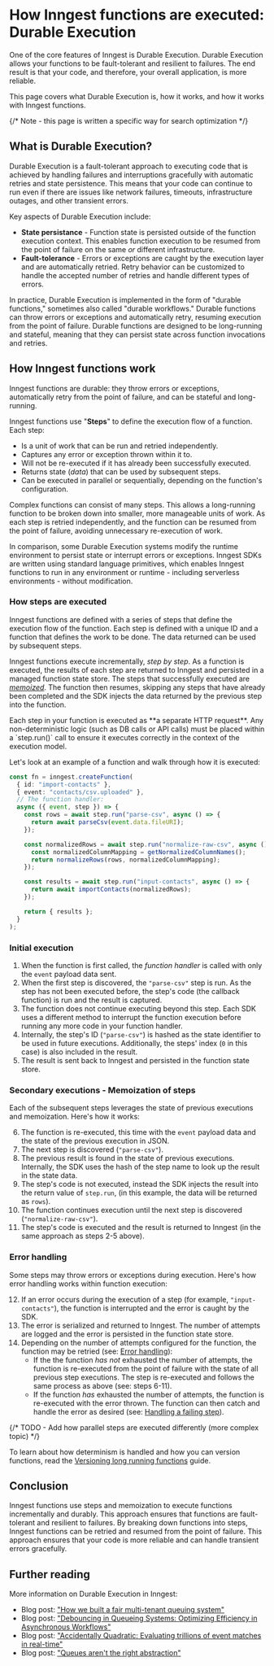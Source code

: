 

# How Inngest functions are executed: Durable Execution

One of the core features of Inngest is Durable Execution. Durable Execution allows your functions to be fault-tolerant and resilient to failures. The end result is that your code, and therefore, your overall application, is more reliable.

This page covers what Durable Execution is, how it works, and how it works with Inngest functions.

{/* Note - this page is written a specific way for search optimization */}
## What is Durable Execution?

Durable Execution is a fault-tolerant approach to executing code that is achieved by handling failures and interruptions gracefully with automatic retries and state persistence. This means that your code can continue to run even if there are issues like network failures, timeouts, infrastructure outages, and other transient errors.

Key aspects of Durable Execution include:

* **State persistance** - Function state is persisted outside of the function execution context. This enables function execution to be resumed from the point of failure on the same _or_ different infrastructure.
* **Fault-tolerance** - Errors or exceptions are caught by the execution layer and are automatically retried. Retry behavior can be customized to handle the accepted number of retries and handle different types of errors.

In practice, Durable Execution is implemented in the form of "durable functions," sometimes also called "durable workflows." Durable functions can throw errors or exceptions and automatically retry, resuming execution from the point of failure. Durable functions are designed to be long-running and stateful, meaning that they can persist state across function invocations and retries.

## How Inngest functions work

Inngest functions are durable: they throw errors or exceptions, automatically retry from the point of failure, and can be stateful and long-running.

Inngest functions use "**Steps**" to define the execution flow of a function. Each step:

* Is a unit of work that can be run and retried independently.
* Captures any error or exception thrown within it to.
* Will not be re-executed if it has already been successfully executed.
* Returns state (_data_) that can be used by subsequent steps.
* Can be executed in parallel or sequentially, depending on the function's configuration.

Complex functions can consist of many steps. This allows a long-running function to be broken down into smaller, more manageable units of work. As each step is retried independently, and the function can be resumed from the point of failure, avoiding unnecessary re-execution of work.

In comparison, some Durable Execution systems modify the runtime environment to persist state or interrupt errors or exceptions. Inngest SDKs are written using standard language primitives, which enables Inngest functions to run in any environment or runtime - including serverless environments - without modification.

### How steps are executed

Inngest functions are defined with a series of steps that define the execution flow of the function. Each step is defined with a unique ID and a function that defines the work to be done. The data returned can be used by subsequent steps.

Inngest functions execute incrementally, _step by step_. As a function is executed, the results of each step are returned to Inngest and persisted in a managed function state store. The steps that successfully executed are [_memoized_](https://en.wikipedia.org/wiki/Memoization). The function then resumes, skipping any steps that have already been completed and the SDK injects the data returned by the previous step into the function.

<Callout variant="info">
Each step in your function is executed as **a separate HTTP request**. Any non-deterministic logic (such as DB calls or API calls) must be placed within a `step.run()` call to ensure it executes correctly in the context of the execution model.
</Callout>

Let's look at an example of a function and walk through how it is executed:

```typescript
const fn = inngest.createFunction(
  { id: "import-contacts" },
  { event: "contacts/csv.uploaded" },
  // The function handler:
  async ({ event, step }) => {
    const rows = await step.run("parse-csv", async () => {
      return await parseCsv(event.data.fileURI);
    });

    const normalizedRows = await step.run("normalize-raw-csv", async () => {
      const normalizedColumnMapping = getNormalizedColumnNames();
      return normalizeRows(rows, normalizedColumnMapping);
    });

    const results = await step.run("input-contacts", async () => {
      return await importContacts(normalizedRows);
    });

    return { results };
  }
);
```

### Initial execution

1. When the function is first called, the _function handler_ is called with only the `event` payload data sent.
2. When the first step is discovered, the `"parse-csv"` step is run. As the step has not been executed before, the step's code (the callback function) is run and the result is captured.
3. The function does not continue executing beyond this step. Each SDK uses a different method to interrupt the function execution before running any more code in your function handler.
4. Internally, the step's ID (`"parse-csv"`) is hashed as the state identifier to be used in future executions. Additionally, the steps' index (`0` in this case) is also included in the result.
5. The result is sent back to Inngest and persisted in the function state store.

### Secondary executions - Memoization of steps

Each of the subsequent steps leverages the state of previous executions and memoization. Here's how it works:

6. The function is re-executed, this time with the `event` payload data and the state of the previous execution in JSON.
7. The next step is discovered (`"parse-csv"`).
8. The previous result is found in the state of previous executions. Internally, the SDK uses the hash of the step name to look up the result in the state data.
9. The step's code is not executed, instead the SDK injects the result into the return value of `step.run`, (in this example, the data will be returned as `rows`).
10. The function continues execution until the next step is discovered (`"normalize-raw-csv"`).
11. The step's code is executed and the result is returned to Inngest (in the same approach as steps 2-5 above).

### Error handling

Some steps may throw errors or exceptions during execution. Here's how error handling works within function execution:

12. If an error occurs during the execution of a step (for example, `"input-contacts"`), the function is interrupted and the error is caught by the SDK.
13. The error is serialized and returned to Inngest. The number of attempts are logged and the error is persisted in the function state store.
14. Depending on the number of attempts configured for the function, the function may be retried (see: [Error handling](/docs/guides/error-handling)):
    * If the the function _has not_ exhausted the number of attempts, the function is re-executed from the point of failure with the state of all previous step executions. The step is re-executed and follows the same process as above (see: steps 6-11).
    * If the function _has_ exhausted the number of attempts, the function is re-executed with the error thrown. The function can then catch and handle the error as desired (see: [Handling a failing step](/docs/guides/error-handling#handling-a-failing-step)).

{/* TODO - Add how parallel steps are executed differently (more complex topic) */}

To learn about how determinism is handled and how you can version functions, read the [Versioning long running functions](/docs/learn/versioning) guide.

## Conclusion

Inngest functions use steps and memoization to execute functions incrementally and durably. This approach ensures that functions are fault-tolerant and resilient to failures. By breaking down functions into steps, Inngest functions can be retried and resumed from the point of failure. This approach ensures that your code is more reliable and can handle transient errors gracefully.

## Further reading

More information on Durable Execution in Inngest:

- Blog post: ["How we built a fair multi-tenant queuing system"](/blog/building-the-inngest-queue-pt-i-fairness-multi-tenancy)
- Blog post: ["Debouncing in Queueing Systems: Optimizing Efficiency in Asynchronous Workflows"](/blog/debouncing-in-queuing-systems-optimizing-efficiency-in-async-workflows)
- Blog post: ["Accidentally Quadratic: Evaluating trillions of event matches in real-time"](/blog/accidentally-quadratic-evaluating-trillions-of-event-matches-in-real-time)
- Blog post: ["Queues aren't the right abstraction"](/blog/queues-are-no-longer-the-right-abstraction)